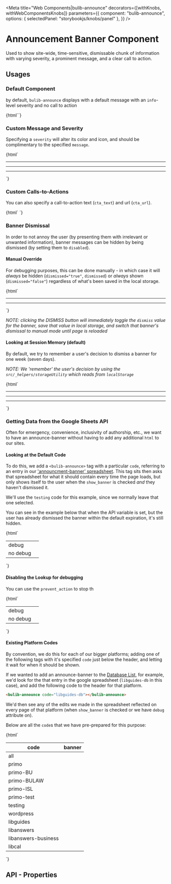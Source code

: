 
<Meta 
  title="Web Components|bulib-announce"
  decorators={[withKnobs, withWebComponentsKnobs]}
  parameters={{
    component: "bulib-announce",
    options: { selectedPanel: "storybookjs/knobs/panel" },
  }}
/>

# Announcement Banner Component

Used to show site-wide, time-sensitive, dismissable chunk of information with varying severity, a prominent message, 
  and a clear call to action.

## Usages 

### Default Component

by default, `bulib-announce` displays with a default message with an `info`-level severity and no call to action

<Preview withToolbar>
  <Story name="basic">
    {html`<bulib-announce debug></bulib-announce>`}
  </Story>
</Preview>

### Custom Message and Severity

Specifying a `severity` will alter its color and icon, and should be complimentary to the specified `message`.

<Preview withToolbar>
  <Story name="custom-severity">
    {html`
      <bulib-announce debug code="severity-info" severity="info" message="Situation-independent information"></bulib-announce>
      <hr />
      <bulib-announce debug code="severity-success" severity="success" message="A user action has been completed or verified"></bulib-announce>
      <hr />
      <bulib-announce debug code="severity-warn" severity="warn" message="Something is wrong, but it's not an emergency"></bulib-announce>
      <hr />
      <bulib-announce debug code="severity-alert" severity="alert" message="Something is very wrong and needs immediate attention"></bulib-announce>
    `}
  </Story>
</Preview>

### Custom Calls-to-Actions

You can also specify a call-to-action text (`cta_text`) and url (`cta_url`). 

<Preview withToolbar>
  <Story name="custom-signin-cta">
    {html`
      <bulib-announce debug code="signin-cta" severity="info" message="Sign in to view 'My Favorites'" 
        cta_text="Sign In" cta_url="https://www.bu.edu/library/account/"></bulib-announce>
    `}
  </Story>
</Preview>


### Banner Dismissal

In order to not annoy the user (by presenting them with irrelevant or unwanted information), banner 
  messages can be hidden by being dismissed (by setting them to `disabled`).


#### Manual Override

For debugging purposes, this can be done manually - in which case it will _always_ be hidden (`dismissed="true"`, `dismissed`) 
  or _always_ shown (`dismissed="false"`) regardless of what's been saved in the local storage.

<Preview withToolbar>
  <Story name="dismissed-manual-override">
    {html`
      <bulib-announce debug code="dismissed-present" dismissed message="'dismissed' is present, but unspecified"></bulib-announce> <hr />
      <bulib-announce debug code="dismissed-true" dismissed="true" message="'dismissed' is present and set to 'true'"></bulib-announce> <hr />
      <bulib-announce debug code="dismissed-false" dismissed="false" message="'dismissed' is present and set to 'false'"></bulib-announce>
    `}
  </Story>
</Preview>

_NOTE: clicking the DISMISS button will immediately toggle the `dismiss` value for the banner, save that value in local storage, and switch that banner's dismissal to manual mode until page is reloaded_


#### Looking at Session Memory (default)

By default, we try to remember a user's decision to dismiss a banner for one week (seven days). 

_NOTE: We 'remember' the user's decision by using the `src/_helpers/storageUtility` which reads from `localStorage`_ 

<Preview withToolbar>
  <Story name="dismissed-memory">
    {html`
      <bulib-announce debug severity="info" code="one" message="one"></bulib-announce> <hr />
      <bulib-announce debug severity="warn" code="two" message="two"></bulib-announce> <hr />
      <bulib-announce debug severity="alert" code="three" message="three"></bulib-announce> <hr />
      <bulib-announce debug severity="success" code="four" message="four"></bulib-announce>
    `}
  </Story>
</Preview>

### Getting Data from the Google Sheets API 

Often for emergency, convenience, inclusivity of authorship, etc., we want to have an announce-banner without 
  having to add any additional `html` to our sites. 

#### Looking at the Default Code

To do this, we add a `<bulib-announce>` tag with a particular `code`, referring to an entry in our 
  ['announcment-banner' spreadsheet](https://docs.google.com/spreadsheets/d/1ElW0CUOV3LvcHuYxK2BZfFjo65a-XDrlNJtnrelA6tM/edit#gid=0).
  This tag sits then asks that spreadsheet for what it should contain every time the page loads, but only shows itself to the user
  when the `show_banner` is checked _and_ they haven't dismissed it. 

We'll use the `testing` code for this example, since we normally leave that one selected.

You can see in the example below that when the API variable is set, but the user has already dismissed the banner 
  within the default expiration, it's still hidden.

<Preview withToolbar>
  <Story name="sheets-api-default">
    {html`
      <table>
        <tr>
          <td>debug</td>
          <td><bulib-announce code="testing" message="this will be replaced" debug dismissed></bulib-announce></td>
        </tr>
        <tr>
          <td>no debug</td>
          <td><bulib-announce code="testing" message="this will be replaced" dismissed></bulib-announce></td>
        </tr>
      </table>
    `}
  </Story>
</Preview>

#### Disabling the Lookup for debugging


You can use the `prevent_action` to stop th

<Preview withToolbar>
  <Story name="sheets-api-disabled">
    {html`
      <table>
        <tr>
          <td>debug</td>
          <td><bulib-announce debug code="testing" message="api call prevented by 'prevent_action'" prevent_action></bulib-announce></td>
        </tr>
        <tr>
          <td>no debug</td>
          <td><bulib-announce code="testing"  message="api call prevented by 'prevent_action'" prevent_action></bulib-announce></td>
        </tr>
      </table>
    `}
  </Story>
</Preview>


#### Existing Platform Codes

By convention, we do this for each of our bigger platforms; adding one of the following tags with it's specified `code` 
  just below the header, and letting it wait for when it should be shown. 
  
If we wanted to add an announce-banner to the [Database List](https://library.bu.edu/az.php), for example, we'd look
  for the that entry in the google spreadsheet (`libguides-db` in this case), and add the following code to the 
  header for that platform.

```html
<bulib-announce code="libguides-db"></bulib-announce>
``` 

We'd then see any of the edits we made in the spreadsheet reflected on every page of that 
  platform (when `show_banner` is checked or we have `debug` attribute on).

Below are all the `code`s that we have pre-prepared for this purpose: 

<Preview withToolbar>
  <Story name="sheets-api-enumerated">
    {html`
      <table>
        <thead>
          <th>code</th><th>banner</th>
        </thead>
        <tbody>
          <tr><td>all</td><td><bulib-announce debug dismissed code="all"></bulib-announce></td></tr>
          <tr><td>primo</td><td><bulib-announce debug dismissed code="primo"></bulib-announce></td></tr>
          <tr><td>primo-BU</td><td><bulib-announce debug dismissed code="primo-BU"></bulib-announce></td></tr>
          <tr><td>primo-BULAW</td><td><bulib-announce debug dismissed code="primo-BULAW"></bulib-announce></td></tr>
          <tr><td>primo-ISL</td><td><bulib-announce debug dismissed code="primo-ISL"></bulib-announce></td></tr>
          <tr><td>primo-test</td><td><bulib-announce debug dismissed code="primo-test"></bulib-announce></td></tr>
          <tr><td>testing</td><td><bulib-announce debug dismissed code="testing"></bulib-announce></td></tr>
          <tr><td>wordpress</td><td><bulib-announce debug dismissed code="wordpress"></bulib-announce></td></tr>
          <tr><td>libguides</td><td><bulib-announce debug dismissed code="libguides"></bulib-announce></td></tr>
          <tr><td>libanswers</td><td><bulib-announce debug dismissed code="libanswers"></bulib-announce></td></tr>
          <tr><td>libanswers-business</td><td><bulib-announce debug dismissed code="libanswers-business"></bulib-announce></td></tr>
          <tr><td>libcal</td><td><bulib-announce debug dismissed code="libcal"></bulib-announce></td></tr>
        </tbody>
      </table>
    `}
  </Story>
</Preview>


## API - Properties 

<Props of="bulib-announce" />

